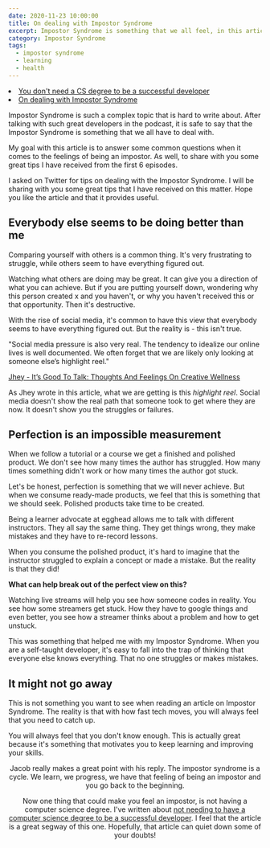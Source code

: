 ```yaml
---
date: 2020-11-23 10:00:00
title: On dealing with Impostor Syndrome
excerpt: Impostor Syndrome is something that we all feel, in this article I'll share with you a few tips on how to deal with it and how you can calm down this feeling.
category: Impostor Syndrome
tags:
  - impostor syndrome
  - learning
  - health
---
```



<Series>
    <li><a href="https://landingintech.com/articles/you-dont-need-a-cs-degree/">You don't need a CS degree to be a successful developer</a></li>
    <li><a href="https://landingintech.com/articles/dealing-with-impostor-syndrome/" className="green">On dealing with Impostor Syndrome</a></li>
</Series>

Impostor Syndrome is such a complex topic that is hard to write about. After talking with such great developers in the podcast, it is safe to say that the Impostor Syndrome is something that we all have to deal with.

My goal with this article is to answer some common questions when it comes to the feelings of being an impostor. As well, to share with you some great tips I have received from the first 6 episodes.

I asked on Twitter for tips on dealing with the Impostor Syndrome. I will be sharing with you some great tips that I have received on this matter. Hope you like the article and that it provides useful.

## Everybody else seems to be doing better than me

Comparing yourself with others is a common thing. It's very frustrating to struggle, while others seem to have everything figured out. 

Watching what others are doing may be great. It can give you a direction of what you can achieve. But if you are putting yourself down, wondering why this person created x and you haven't, or why you haven't received this or that opportunity. Then it's destructive. 

With the rise of social media, it's common to have this view that everybody seems to have everything figured out. But the reality is - this isn't true.

<Quote>
    <p>"Social media pressure is also very real. The tendency to idealize our online lives is well documented. We often forget that we are likely only looking at someone else’s highlight reel."</p>
    <a href="https://www.smashingmagazine.com/2020/07/thoughts-feelings-creative-wellness/">Jhey - It’s Good To Talk: Thoughts And Feelings On Creative Wellness</a>
</Quote>

As Jhey wrote in this article, what we are getting is this _highlight reel_. Social media doesn't show the real path that someone took to get where they are now. It doesn't show you the struggles or failures.

## Perfection is an impossible measurement

When we follow a tutorial or a course we get a finished and polished product. We don't see how many times the author has struggled. How many times something didn't work or how many times the author got stuck.

Let's be honest, perfection is something that we will never achieve. But when we consume ready-made products, we feel that this is something that we should seek. 
Polished products take time to be created.

Being a learner advocate at egghead allows me to talk with different instructors. They all say the same thing. They get things wrong, they make mistakes and they have to re-record lessons.

When you consume the polished product, it's hard to imagine that the instructor struggled to explain a concept or made a mistake. But the reality is that they did!

**What can help break out of the perfect view on this?**

Watching live streams will help you see how someone codes in reality. You see how some streamers get stuck. How they have to google things and even better, you see how a streamer thinks about a problem and how to get unstuck.

This was something that helped me with my Impostor Syndrome. When you are a self-taught developer, it's easy to fall into the trap of thinking that everyone else knows everything. That no one struggles or makes mistakes.

## It might not go away
This is not something you want to see when reading an article on Impostor Syndrome. The reality is that with how fast tech moves, you will always feel that you need to catch up.

You will always feel that you don't know enough. This is actually great because it's something that motivates you to keep learning and improving your skills.

<Tweet tweetLink="_JacobTomlinson/status/1326439159771303936" align="center" />

Jacob really makes a great point with his reply. The impostor syndrome is a cycle. We learn, we progress, we have that feeling of being an impostor and you go back to the beginning.

Now one thing that could make you feel an impostor, is not having a  computer science degree. I've written about [not needing to have a computer science degree to be a successful developer](https://landingintech.com/articles/you-dont-need-a-cs-degree/). I feel that the article is a great segway of this one. Hopefully, that article can quiet down some of your doubts!